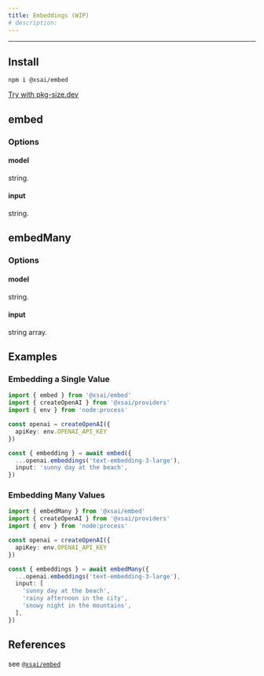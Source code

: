```yaml
---
title: Embeddings (WIP)
# description: 
---
```


---

## Install

```package-install
npm i @xsai/embed
```

[Try with pkg-size.dev](https://pkg-size.dev/@xsai/embed)

## embed

### Options

#### model

string.

#### input

string.

## embedMany

### Options

#### model

string.

#### input

string array.

## Examples

### Embedding a Single Value

```ts twoslash
import { embed } from '@xsai/embed'
import { createOpenAI } from '@xsai/providers'
import { env } from 'node:process'

const openai = createOpenAI({
  apiKey: env.OPENAI_API_KEY
})

const { embedding } = await embed({
  ...openai.embeddings('text-embedding-3-large'),
  input: 'sunny day at the beach',
})
```

### Embedding Many Values

```ts twoslash
import { embedMany } from '@xsai/embed'
import { createOpenAI } from '@xsai/providers'
import { env } from 'node:process'

const openai = createOpenAI({
  apiKey: env.OPENAI_API_KEY
})

const { embeddings } = await embedMany({
  ...openai.embeddings('text-embedding-3-large'),
  input: [
    'sunny day at the beach',
    'rainy afternoon in the city',
    'snowy night in the mountains',
  ],
})
```

## References

see [`@xsai/embed`](../references/embed)
